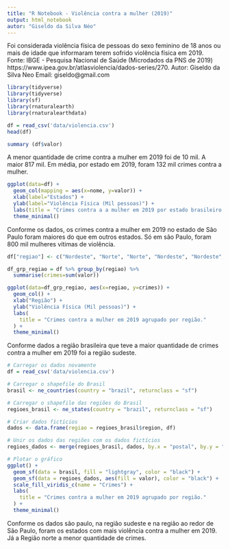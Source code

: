 ```yaml
---
title: "R Notebook - Violência contra a mulher (2019)"
output: html_notebook
autor: "Giseldo da Silva Néo"
---
```


Foi considerada violência física de pessoas do sexo feminino de 18 anos ou mais de idade que informaram terem sofrido violência física em 2019.  
Fonte: IBGE - Pesquisa Nacional de Saúde (Microdados da PNS de 2019) https://www.ipea.gov.br/atlasviolencia/dados-series/270.
Autor: Giseldo da Silva Neo
Email: giseldo@gmail.com

```r
library(tidyverse)
library(tidyverse)
library(sf)
library(rnaturalearth)
library(rnaturalearthdata)
```

```r
df = read_csv('data/violencia.csv')
head(df)
```
```r
summary (df$valor)
```
A menor quantidade de crime contra a mulher em 2019 foi de 10 mil. A maior 817 mil. Em média, por estado em 2019, foram 132 mil crimes contra a mulher.

```r
ggplot(data=df) +
  geom_col(mapping = aes(x=nome, y=valor)) +
  xlab(label="Estados") +
  ylab(label="Violência Física (Mil pessoas)") +
  labs(title = "Crimes contra a a mulher em 2019 por estado brasileiro.") +
  theme_minimal()
```
Conforme os dados, os crimes contra a mulher em 2019 no estado de São Paulo foram maiores do que em outros estados. Só em são Paulo, foram 800 mil mulheres vítimas de violência.

```r
df["regiao"] <- c("Nordeste", "Norte", "Norte", "Nordeste", "Nordeste", "Centro-Oeste", "Sudeste", "Centro-Oeste", "Nordeste","Centro-Oeste", "Centro-Oeste", "Sudeste", "Sul", "Nordeste", "Sul", "Nordeste", "Nordeste", "Sudeste", "Nordeste", "Sul", "Norte", "Sul", "Sudeste", "Nordeste", "Norte", "Norte", "Norte")

df_grp_regiao = df %>% group_by(regiao) %>%
  summarise(crimes=sum(valor))

ggplot(data=df_grp_regiao, aes(x=regiao, y=crimes)) + 
  geom_col() + 
  xlab("Região") +
  ylab("Violência Física (Mil pessoas)") +
  labs(
    title = "Crimes contra a mulher em 2019 agrupado por região."
  ) + 
  theme_minimal()
```

Conforme dados a região brasileira que teve a maior quantidade de crimes contra a mulher em 2019 foi a região sudeste.


```r
# Carregar os dados novamente
df = read_csv('data/violencia.csv')

# Carregar o shapefile do Brasil
brasil <- ne_countries(country = "brazil", returnclass = "sf")

# Carregar o shapefile das regiões do Brasil
regioes_brasil <- ne_states(country = "brazil", returnclass = "sf")

# Criar dados fictícios
dados <- data.frame(regiao = regioes_brasil$region, df)

# Unir os dados das regiões com os dados fictícios
regioes_dados <- merge(regioes_brasil, dados, by.x = "postal", by.y = "nome")

# Plotar o gráfico
ggplot() +
  geom_sf(data = brasil, fill = "lightgray", color = "black") +
  geom_sf(data = regioes_dados, aes(fill = valor), color = "black") +
  scale_fill_viridis_c(name = "Crimes") +
  labs(
    title = "Crimes contra a mulher em 2019 agrupado por região."
  ) + 
  theme_minimal()
```

Conforme os dados são paulo, na região sudeste e na região ao redor de São Paulo, foram os estados com mais violência contra a mulher em 2019. Já a Região norte a menor quantidade de crimes.
